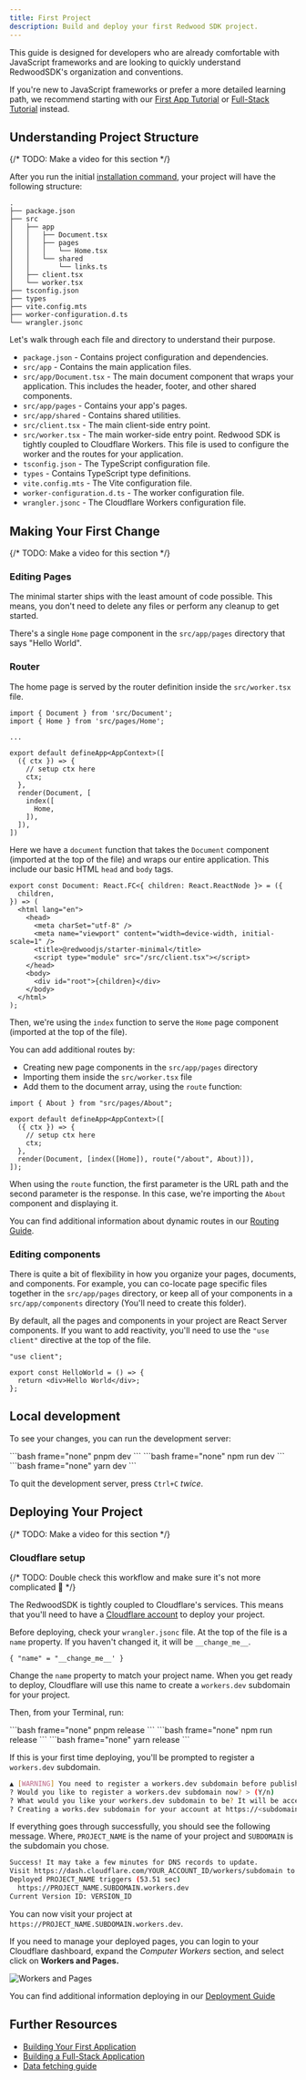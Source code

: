 ```yaml
---
title: First Project
description: Build and deploy your first Redwood SDK project.
---
```



This guide is designed for developers who are already comfortable with JavaScript frameworks and are looking to quickly understand RedwoodSDK's organization and conventions.

If you're new to JavaScript frameworks or prefer a more detailed learning path, we recommend starting with our [First App Tutorial](/tutorials/first-app) or [Full-Stack Tutorial](/tutorials/full-stack) instead.

## Understanding Project Structure

{/* TODO: Make a video for this section */}

After you run the initial [installation command](/getting-started/installation), your project will have the following structure:

```text frame="none"
.
├── package.json
├── src
│   ├── app
│   │   ├── Document.tsx
│   │   ├── pages
│   │   │   └── Home.tsx
│   │   └── shared
│   │       └── links.ts
│   ├── client.tsx
│   └── worker.tsx
├── tsconfig.json
├── types
├── vite.config.mts
├── worker-configuration.d.ts
└── wrangler.jsonc
```

Let's walk through each file and directory to understand their purpose.

- `package.json` - Contains project configuration and dependencies.
- `src/app` - Contains the main application files.
- `src/app/Document.tsx` - The main document component that wraps your application. This includes the header, footer, and other shared components.
- `src/app/pages` - Contains your app's pages.
- `src/app/shared` - Contains shared utilities.
- `src/client.tsx` - The main client-side entry point.
- `src/worker.tsx` - The main worker-side entry point. Redwood SDK is tightly coupled to Cloudflare Workers. This file is used to configure the worker and the routes for your application.
- `tsconfig.json` - The TypeScript configuration file.
- `types` - Contains TypeScript type definitions.
- `vite.config.mts` - The Vite configuration file.
- `worker-configuration.d.ts` - The worker configuration file.
- `wrangler.jsonc` - The Cloudflare Workers configuration file.

## Making Your First Change

{/* TODO: Make a video for this section */}

### Editing Pages

The minimal starter ships with the least amount of code possible. This means, you don't need to delete any files or perform any cleanup to get started.

There's a single `Home` page component in the `src/app/pages` directory that says "Hello World".

### Router

The home page is served by the router definition inside the `src/worker.tsx` file.

```tsx
import { Document } from 'src/Document';
import { Home } from 'src/pages/Home';

...

export default defineApp<AppContext>([
  ({ ctx }) => {
    // setup ctx here
    ctx;
  },
  render(Document, [
    index([
      Home,
    ]),
  ]),
])
```

Here we have a `document` function that takes the `Document` component (imported at the top of the file) and wraps our entire application. This include our basic HTML `head` and `body` tags.

```tsx
export const Document: React.FC<{ children: React.ReactNode }> = ({
  children,
}) => (
  <html lang="en">
    <head>
      <meta charSet="utf-8" />
      <meta name="viewport" content="width=device-width, initial-scale=1" />
      <title>@redwoodjs/starter-minimal</title>
      <script type="module" src="/src/client.tsx"></script>
    </head>
    <body>
      <div id="root">{children}</div>
    </body>
  </html>
);
```

Then, we're using the `index` function to serve the `Home` page component (imported at the top of the file).

You can add additional routes by:

- Creating new page components in the `src/app/pages` directory
- Importing them inside the `src/worker.tsx` file
- Add them to the document array, using the `route` function:

```tsx
import { About } from "src/pages/About";

export default defineApp<AppContext>([
  ({ ctx }) => {
    // setup ctx here
    ctx;
  },
  render(Document, [index([Home]), route("/about", About)]),
]);
```

When using the `route` function, the first parameter is the URL path and the second parameter is the response. In this case, we're importing the `About` component and displaying it.

You can find additional information about dynamic routes in our [Routing Guide](/guides/routing/).

### Editing components

There is quite a bit of flexibility in how you organize your pages, documents, and components. For example, you can co-locate page specific files together in the `src/app/pages` directory, or keep all of your components in a `src/app/components` directory (You'll need to create this folder).

By default, all the pages and components in your project are React Server components. If you want to add reactivity, you'll need to use the `"use client"` directive at the top of the file.

```tsx
"use client";

export const HelloWorld = () => {
  return <div>Hello World</div>;
};
```

## Local development

To see your changes, you can run the development server:

<Tabs>
  <TabItem label="pnpm">```bash frame="none" pnpm dev ```</TabItem>
  <TabItem label="npm">```bash frame="none" npm run dev ```</TabItem>
  <TabItem label="yarn">```bash frame="none" yarn dev ```</TabItem>
</Tabs>

To quit the development server, press `Ctrl+C` _twice_.

## Deploying Your Project

{/* TODO: Make a video for this section */}

### Cloudflare setup

{/* TODO: Double check this workflow and make sure it's not more complicated 🤪 */}

The RedwoodSDK is tightly coupled to Cloudflare's services. This means that you'll need to have a [Cloudflare account](https://www.cloudflare.com/plans/) to deploy your project.

Before deploying, check your `wrangler.jsonc` file. At the top of the file is a `name` property. If you haven't changed it, it will be `__change_me__`.

```jsonc title="wrangler.jsonc"
{ "name" = "__change_me__' }
```

Change the `name` property to match your project name. When you get ready to deploy, Cloudflare will use this name to create a `workers.dev` subdomain for your project.

Then, from your Terminal, run:

<Tabs>
  <TabItem label="pnpm">```bash frame="none" pnpm release ```</TabItem>
  <TabItem label="npm">```bash frame="none" npm run release ```</TabItem>
  <TabItem label="yarn">```bash frame="none" yarn release ```</TabItem>
</Tabs>

If this is your first time deploying, you'll be prompted to register a `workers.dev` subdomain.

```bash frame="none"
▲ [WARNING] You need to register a workers.dev subdomain before publishing to workers.dev
? Would you like to register a workers.dev subdomain now? > (Y/n)
? What would you like your workers.dev subdomain to be? It will be accessible at https://<subdomain>.workers.dev >
? Creating a works.dev subdomain for your account at https://<subdomain>.workers.dev. Ok to proceed? > (Y/n)
```

If everything goes through successfully, you should see the following message. Where, `PROJECT_NAME` is the name of your project and `SUBDOMAIN` is the subdomain you chose.

```bash frame="none"
Success! It may take a few minutes for DNS records to update.
Visit https://dash.cloudflare.com/YOUR_ACCOUNT_ID/workers/subdomain to edit your workers.dev subdomain
Deployed PROJECT_NAME triggers (53.51 sec)
  https://PROJECT_NAME.SUBDOMAIN.workers.dev
Current Version ID: VERSION_ID
```

You can now visit your project at `https://PROJECT_NAME.SUBDOMAIN.workers.dev`.

If you need to manage your deployed pages, you can login to your Cloudflare dashboard, expand the _Computer Workers_ section, and select click on **Workers and Pages.**

![Workers and Pages](./images/workers-pages.png)

You can find additional information deploying in our [Deployment Guide](/guides/deployment/cloudflare)

## Further Resources

- [Building Your First Application](/tutorial/first)
- [Building a Full-Stack Application](/tutorial/full-stack)
- [Data fetching guide](/guides/db-data/crud)
